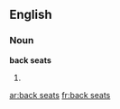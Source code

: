 ==English==

===Noun===
'''back seats'''

# {{plural of|[[back seat]]}}

{{anagrams:en/aabceksst}}
[[ar:back seats]]
[[fr:back seats]]